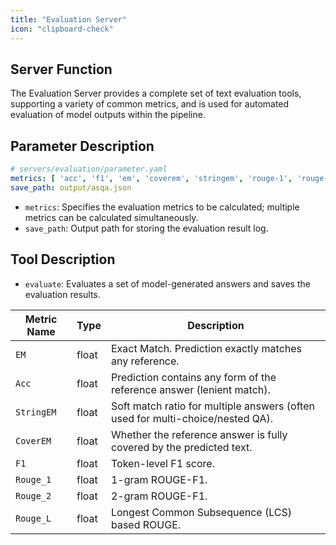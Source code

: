 ```yaml
---
title: "Evaluation Server"
icon: "clipboard-check"
---
```


## Server Function

The Evaluation Server provides a complete set of text evaluation tools, supporting a variety of common metrics, and is used for automated evaluation of model outputs within the pipeline.

## Parameter Description

```yaml
# servers/evaluation/parameter.yaml
metrics: [ 'acc', 'f1', 'em', 'coverem', 'stringem', 'rouge-1', 'rouge-2', 'rouge-l' ]
save_path: output/asqa.json
```

- `metrics`: Specifies the evaluation metrics to be calculated; multiple metrics can be calculated simultaneously.
- `save_path`: Output path for storing the evaluation result log.

## Tool Description

- `evaluate`: Evaluates a set of model-generated answers and saves the evaluation results.

| Metric Name | Type   | Description                                                       |
|-------------|--------|-------------------------------------------------------------------|
| `EM`        | float  | Exact Match. Prediction exactly matches any reference.            |
| `Acc`       | float  | Prediction contains any form of the reference answer (lenient match). |
| `StringEM`  | float  | Soft match ratio for multiple answers (often used for multi-choice/nested QA). |
| `CoverEM`   | float  | Whether the reference answer is fully covered by the predicted text. |
| `F1`        | float  | Token-level F1 score.                                             |
| `Rouge_1`   | float  | 1-gram ROUGE-F1.                                                  |
| `Rouge_2`   | float  | 2-gram ROUGE-F1.                                                  |
| `Rouge_L`   | float  | Longest Common Subsequence (LCS) based ROUGE.                     |